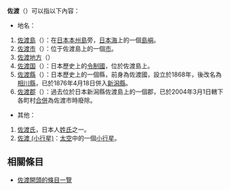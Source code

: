 {{disambig|Cat=二字日本相關消歧義}}
'''佐渡'''（'''{{lang|ja|さど}}'''）可以指以下內容：
* 地名：
# [[佐渡島|佐渡島]]（{{lang|ja|さどがしま}}）：在[[日本|日本]][[本州島|本州島]]旁，[[日本海|日本海]]上的一個[[島嶼|島嶼]]。
# [[佐渡市|佐渡市]]（{{lang|ja|さどし}}）：位于佐渡島上的一個[[市|市]]。
# [[佐渡地方|佐渡地方]]（{{lang|ja|さどちほう}}）
# [[佐渡国|佐渡国]]（{{lang|ja|さどのくに}}）：日本歷史上的[[令制國|令制國]]，位於佐渡島上。
# [[佐渡縣|佐渡縣]]（{{lang|ja|さどけん}}）：日本歷史上的一個縣，前身為佐渡國，設立於1868年，後改名為[[相川縣|相川縣]]，已於1876年4月18日併入[[新潟縣|新潟縣]]。
# [[佐渡郡|佐渡郡]]（{{lang|ja|さどぐん}}）：過去位於日本新潟縣佐渡島上的一個郡，已於2004年3月1日轄下各町村[[市町村合併|合併]]為佐渡市時廢除。

* 其他：
# [[佐渡氏|佐渡氏]]，日本人[[姓氏|姓氏]]之一。
# [[佐渡_(小行星)|佐渡 (小行星)]]：[[太空|太空]]中的一個[[小行星|小行星]]。

==相關條目==
* [[:Special:Prefixindex/佐渡|佐渡開頭的條目一覽]]